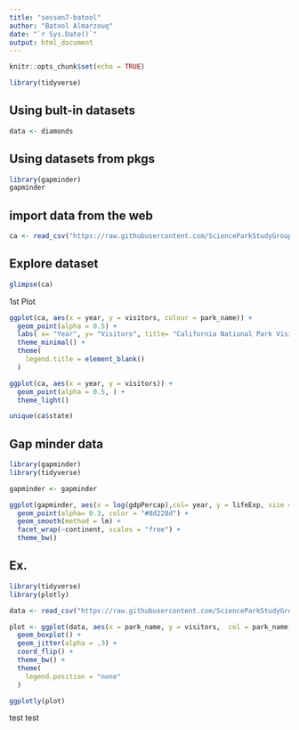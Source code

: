 ```yaml
---
title: "sesson7-batool"
author: "Batool Almarzouq"
date: "`r Sys.Date()`"
output: html_document
---
```


```r
knitr::opts_chunk$set(echo = TRUE)
```


```r
library(tidyverse)
```

## Using bult-in datasets

```r
data <- diamonds
```

## Using datasets from pkgs

```r

library(gapminder)
gapminder

```

## import data from the web

```r

ca <- read_csv("https://raw.githubusercontent.com/ScienceParkStudyGroup/r-lesson-based-on-ohi-data-training/gh-pages/data/ca.csv")

```

## Explore dataset

```r
glimpse(ca)
```

1st Plot

```r
ggplot(ca, aes(x = year, y = visitors, colour = park_name)) +
  geom_point(alpha = 0.5) +
  labs( x= "Year", y= "Visitors", title= "California National Park Visitation" ) +
  theme_minimal() +
  theme(
    legend.title = element_blank()
  )

```

```r

ggplot(ca, aes(x = year, y = visitors)) +
  geom_point(alpha = 0.5, ) +
  theme_light() 

```

```r

unique(ca$state)

```

## Gap minder data 

```r

library(gapminder)
library(tidyverse)

gapminder <- gapminder

ggplot(gapminder, aes(x = log(gdpPercap),col= year, y = lifeExp, size = pop)) +
  geom_point(alpha= 0.3, color = "#8d228d") +
  geom_smooth(method = lm) +
  facet_wrap(~continent, scales = "free") +
  theme_bw() 

```
## Ex.

```r

library(tidyverse)
library(plotly)

data <- read_csv("https://raw.githubusercontent.com/ScienceParkStudyGroup/r-lesson-based-on-ohi-data-training/gh-pages/data/se.csv")

plot <- ggplot(data, aes(x = park_name, y = visitors,  col = park_name)) +
  geom_boxplot() +
  geom_jitter(alpha = .3) +
  coord_flip() +
  theme_bw() +
  theme(
    legend.position = "none"
  )

ggplotly(plot)

```
test
test

